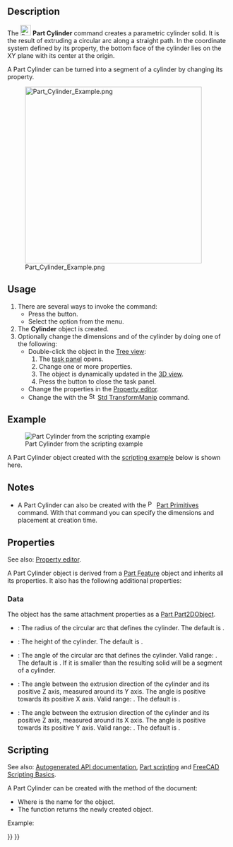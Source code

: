 <languages/>

{{Docnav
|[[Part_Box|Box]]
|[[Part_Sphere|Sphere]]
|[[Part_Workbench|Part]]
|IconL=Part_Box.svg
|IconR=Part_Sphere.svg
|IconC=Workbench_Part.svg
}}

{{GuiCommand
|Name=Part Cylinder
|MenuLocation=Part → Primitives → Cylinder
|Workbenches=[[Part_Workbench|Part]]
|SeeAlso=[[Part_Primitives|Part Primitives]]
}}

==Description==

The [[Image:Part_Cylinder.svg|24px]] '''Part Cylinder''' command creates a parametric cylinder solid. It is the result of extruding a circular arc along a straight path. In the coordinate system defined by its {{PropertyData|Placement}} property, the bottom face of the cylinder lies on the XY plane with its center at the origin.

A Part Cylinder can be turned into a segment of a cylinder by changing its {{PropertyData|Angle}} property.

[[Image:Part_Cylinder_Example.png|400px]]

==Usage==

# There are several ways to invoke the command:
#* Press the {{Button|[[Image:Part_Cylinder.svg|16px]] [[Part_Cylinder|Cylinder]]}} button.
#* Select the {{MenuCommand|Part → Primitives → [[Image:Part_Cylinder.svg|16px]] Cylinder}} option from the menu.
# The '''Cylinder''' object is created.
# Optionally change the dimensions and {{PropertyData|Placement}} of the cylinder by doing one of the following:
#* Double-click the object in the [[Tree_view|Tree view]]:
#*# The {{MenuCommand|Geometric Primitives}}  [[Task panel|task panel]] opens.
#*# Change one or more properties.
#*# The object is dynamically updated in the [[3D_view|3D view]].
#*# Press the {{Button|OK}} button to close the task panel.
#* Change the properties in the [[Property_editor|Property editor]].
#* Change the {{PropertyData|Placement}} with the [[Image:Std_TransformManip.svg|16px]] [[Std_TransformManip|Std TransformManip]] command.

== Example ==

[[Image:Part_Cylinder_Scripting_Example.png|thumb|Part Cylinder from the scripting example]]

A Part Cylinder object created with the [[#Scripting|scripting example]] below is shown here.

== Notes ==

* A Part Cylinder can also be created with the [[Image:Part_Primitives.svg|16px]] [[Part_Primitives|Part Primitives]] command. With that command you can specify the dimensions and placement at creation time.

== Properties ==

See also: [[Property_editor|Property editor]].

A Part Cylinder object is derived from a [[Part_Feature|Part Feature]] object and inherits all its properties. It also has the following additional properties:

=== Data ===

{{TitleProperty|Attachment}}

The object has the same attachment properties as a [[Part_Part2DObject#Data|Part Part2DObject]].

{{TitleProperty|Cylinder}}

* {{PropertyData|Radius|Length}}: The radius of the circular arc that defines the cylinder. The default is {{Value|2mm}}.
* {{PropertyData|Height|Length}}: The height of the cylinder. The default is {{Value|10mm}}.
* {{PropertyData|Angle|Angle}}: The angle of the circular arc that defines the cylinder. Valid range: {{Value|0° &lt; value &lt;&#61; 360°}}. The default is {{Value|360°}}. If it is smaller than {{Value|360°}} the resulting solid will be a segment of a cylinder.

{{TitleProperty|Prism}}

* {{PropertyData|First Angle|Angle}}: The angle between the extrusion direction of the cylinder and its positive Z axis, measured around its Y axis. The angle is positive towards its positive X axis. Valid range: {{Value|0° &lt;&#61; value &lt; 90°}}. The default is {{Value|0°}}. {{Version|0.20}}
* {{PropertyData|Second Angle|Angle}}: The angle between the extrusion direction of the cylinder and its positive Z axis, measured around its X axis. The angle is positive towards its positive Y axis. Valid range: {{Value|0° &lt;&#61; value &lt; 90°}}. The default is {{Value|0°}}. {{Version|0.20}}

== Scripting ==

See also: [https://freecad.github.io/SourceDoc/ Autogenerated API documentation], [[Part_scripting|Part scripting]] and [[FreeCAD_Scripting_Basics|FreeCAD Scripting Basics]].

A Part Cylinder can be created with the {{Incode|addObject()}} method of the document:

{{Code|code=
cylinder = FreeCAD.ActiveDocument.addObject("Part::Cylinder", "myCylinder")
}}

* Where {{Incode|"myCylinder"}} is the name for the object.
* The function returns the newly created object.

Example:

{{Code|code=
import FreeCAD as App

doc = App.activeDocument()

cylinder = doc.addObject("Part::Cylinder", "myCylinder")
cylinder.Radius = 10
cylinder.Height = 50
cylinder.Placement = App.Placement(App.Vector(5, 10, 15), App.Rotation(75, 60, 30))

doc.recompute()
}}


{{Docnav
|[[Part_Box|Box]]
|[[Part_Sphere|Sphere]]
|[[Part_Workbench|Part]]
|IconL=Part_Box.svg
|IconR=Part_Sphere.svg
|IconC=Workbench_Part.svg
}}

{{Part_Tools_navi{{#translation:}}}}
{{Userdocnavi{{#translation:}}}}